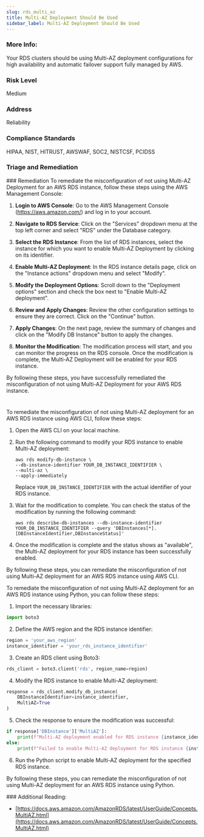 ```yaml
---
slug: rds_multi_az
title: Multi-AZ Deployment Should Be Used
sidebar_label: Multi-AZ Deployment Should Be Used
---
```


### More Info:

Your RDS clusters should be using Multi-AZ deployment configurations for high availability and automatic failover support fully managed by AWS.

### Risk Level

Medium

### Address

Reliability

### Compliance Standards

HIPAA, NIST, HITRUST, AWSWAF, SOC2, NISTCSF, PCIDSS


### Triage and Remediation
<Tabs>
<Tab title='Remediation'>
### Remediation

<AccordionGroup>
<Accordion title='Using Console' defaultOpen='true'>
To remediate the misconfiguration of not using Multi-AZ Deployment for an AWS RDS instance, follow these steps using the AWS Management Console:

1. **Login to AWS Console**: Go to the AWS Management Console (https://aws.amazon.com/) and log in to your account.

2. **Navigate to RDS Service**: Click on the "Services" dropdown menu at the top left corner and select "RDS" under the Database category.

3. **Select the RDS Instance**: From the list of RDS instances, select the instance for which you want to enable Multi-AZ Deployment by clicking on its identifier.

4. **Enable Multi-AZ Deployment**: In the RDS instance details page, click on the "Instance actions" dropdown menu and select "Modify".

5. **Modify the Deployment Options**: Scroll down to the "Deployment options" section and check the box next to "Enable Multi-AZ deployment".

6. **Review and Apply Changes**: Review the other configuration settings to ensure they are correct. Click on the "Continue" button.

7. **Apply Changes**: On the next page, review the summary of changes and click on the "Modify DB Instance" button to apply the changes.

8. **Monitor the Modification**: The modification process will start, and you can monitor the progress on the RDS console. Once the modification is complete, the Multi-AZ Deployment will be enabled for your RDS instance.

By following these steps, you have successfully remediated the misconfiguration of not using Multi-AZ Deployment for your AWS RDS instance.

#
</Accordion>

<Accordion title='Using CLI'>
To remediate the misconfiguration of not using Multi-AZ deployment for an AWS RDS instance using AWS CLI, follow these steps:

1. Open the AWS CLI on your local machine.

2. Run the following command to modify your RDS instance to enable Multi-AZ deployment:
   
   ```
   aws rds modify-db-instance \
   --db-instance-identifier YOUR_DB_INSTANCE_IDENTIFIER \
   --multi-az \
   --apply-immediately
   ```

   Replace `YOUR_DB_INSTANCE_IDENTIFIER` with the actual identifier of your RDS instance.

3. Wait for the modification to complete. You can check the status of the modification by running the following command:
   
   ```
   aws rds describe-db-instances --db-instance-identifier YOUR_DB_INSTANCE_IDENTIFIER --query 'DBInstances[*].[DBInstanceIdentifier,DBInstanceStatus]'
   ```

4. Once the modification is complete and the status shows as "available", the Multi-AZ deployment for your RDS instance has been successfully enabled.

By following these steps, you can remediate the misconfiguration of not using Multi-AZ deployment for an AWS RDS instance using AWS CLI.
</Accordion>

<Accordion title='Using Python'>
To remediate the misconfiguration of not using Multi-AZ deployment for an AWS RDS instance using Python, you can follow these steps:

1. Import the necessary libraries:
```python
import boto3
```

2. Define the AWS region and the RDS instance identifier:
```python
region = 'your_aws_region'
instance_identifier = 'your_rds_instance_identifier'
```

3. Create an RDS client using Boto3:
```python
rds_client = boto3.client('rds', region_name=region)
```

4. Modify the RDS instance to enable Multi-AZ deployment:
```python
response = rds_client.modify_db_instance(
    DBInstanceIdentifier=instance_identifier,
    MultiAZ=True
)
```

5. Check the response to ensure the modification was successful:
```python
if response['DBInstance']['MultiAZ']:
    print(f"Multi-AZ deployment enabled for RDS instance {instance_identifier}")
else:
    print(f"Failed to enable Multi-AZ deployment for RDS instance {instance_identifier}")
```

6. Run the Python script to enable Multi-AZ deployment for the specified RDS instance.

By following these steps, you can remediate the misconfiguration of not using Multi-AZ deployment for an AWS RDS instance using Python.
</Accordion>

</AccordionGroup>
</Tab>
</Tabs>
### Additional Reading:

- [https://docs.aws.amazon.com/AmazonRDS/latest/UserGuide/Concepts.MultiAZ.html](https://docs.aws.amazon.com/AmazonRDS/latest/UserGuide/Concepts.MultiAZ.html) 

